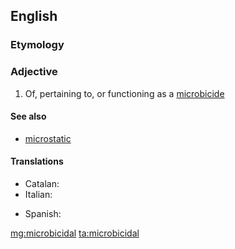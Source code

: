 ==English==

===Etymology===
{{suffix|microbicide|al}}

===Adjective===
{{en-adj}}

# Of, pertaining to, or functioning as a [[microbicide]]

====See also====
*[[microstatic]]

====Translations====
{{trans-top|of, pertaining to, or functioning as a microbicide}}
* Catalan: {{t-|ca|microbicida}}
* Italian: {{t-|it|microbicida}}
{{trans-mid}}
* Spanish: {{t-|es|microbicida}}
{{trans-bottom}}

[[mg:microbicidal]]
[[ta:microbicidal]]